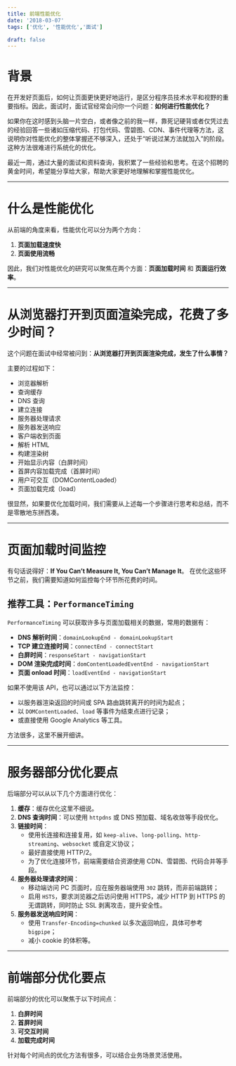 ```yaml
---
title: 前端性能优化
date: '2018-03-07'
tags: ['优化', '性能优化','面试']

draft: false
---
```


# 背景

在开发好页面后，如何让页面更快更好地运行，是区分程序员技术水平和视野的重要指标。因此，面试时，面试官经常会问你一个问题：**如何进行性能优化？**

如果你在这时感到头脑一片空白，或者像之前的我一样，靠死记硬背或者仅凭过去的经验回答一些诸如压缩代码、打包代码、雪碧图、CDN、事件代理等方法，这说明你对性能优化的整体掌握还不够深入，还处于“听说过某方法就加入”的阶段。这种方法很难进行系统化的优化。

最近一周，通过大量的面试和资料查询，我积累了一些经验和思考。在这个招聘的黄金时间，希望能分享给大家，帮助大家更好地理解和掌握性能优化。

---

# 什么是性能优化

从前端的角度来看，性能优化可以分为两个方向：
1. **页面加载速度快**
2. **页面使用流畅**

因此，我们对性能优化的研究可以聚焦在两个方面：**页面加载时间** 和 **页面运行效率**。

---

# 从浏览器打开到页面渲染完成，花费了多少时间？

这个问题在面试中经常被问到：**从浏览器打开到页面渲染完成，发生了什么事情？**

主要的过程如下：
- 浏览器解析
- 查询缓存
- DNS 查询
- 建立连接
- 服务器处理请求
- 服务器发送响应
- 客户端收到页面
- 解析 HTML
- 构建渲染树
- 开始显示内容（白屏时间）
- 首屏内容加载完成（首屏时间）
- 用户可交互（DOMContentLoaded）
- 页面加载完成（load）

很显然，如果要优化加载时间，我们需要从上述每一个步骤进行思考和总结，而不是零散地东拼西凑。

---

# 页面加载时间监控

有句话说得好：**If You Can’t Measure It, You Can’t Manage It**。
在优化这些环节之前，我们需要知道如何监控每个环节所花费的时间。

## 推荐工具：`PerformanceTiming`

`PerformanceTiming` 可以获取许多与页面加载相关的数据，常用的数据有：
- **DNS 解析时间**：`domainLookupEnd - domainLookupStart`
- **TCP 建立连接时间**：`connectEnd - connectStart`
- **白屏时间**：`responseStart - navigationStart`
- **DOM 渲染完成时间**：`domContentLoadedEventEnd - navigationStart`
- **页面 onload 时间**：`loadEventEnd - navigationStart`

如果不使用该 API，也可以通过以下方法监控：
- 以服务器渲染返回的时间或 SPA 路由跳转离开的时间为起点；
- 以 `DOMContentLoaded`、`load` 等事件为结束点进行记录；
- 或直接使用 Google Analytics 等工具。

方法很多，这里不展开细讲。

---

# 服务器部分优化要点

后端部分可以从以下几个方面进行优化：
1. **缓存**：缓存优化这里不细说。
2. **DNS 查询时间**：可以使用 `httpdns` 或 DNS 预加载、域名收敛等手段优化。
3. **链接时间**：
   - 使用长连接和连接复用，如 `keep-alive`、`long-polling`、`http-streaming`、`websocket` 或自定义协议；
   - 最好直接使用 HTTP/2。
   - 为了优化连接环节，前端需要结合资源使用 CDN、雪碧图、代码合并等手段。
4. **服务器处理请求时间**：
   - 移动端访问 PC 页面时，应在服务器端使用 `302` 跳转，而非前端跳转；
   - 启用 `HSTS`，要求浏览器之后访问使用 HTTPS，减少 HTTP 到 HTTPS 的无谓跳转，同时防止 SSL 剥离攻击，提升安全性。
5. **服务器发送响应时间**：
   - 使用 `Transfer-Encoding=chunked` 以多次返回响应，具体可参考 `bigpipe`；
   - 减小 cookie 的体积等。

---

# 前端部分优化要点

前端部分的优化可以聚焦于以下时间点：
1. **白屏时间**
2. **首屏时间**
3. **可交互时间**
4. **加载完成时间**

针对每个时间点的优化方法有很多，可以结合业务场景灵活使用。